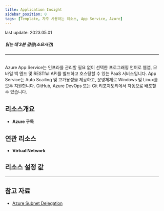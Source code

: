 ```yaml
---
title: Application Insight
sidebar_position: 0
tags: [Template, 자주 사용하는 리소스, App Service, Azure]
---
```


<span className="theme-doc-version-badge badge badge--secondary">
    last update: 2023.05.01
</span>

##### 읽는 데 3분 걸림(소요시간)

*****
<br/>
Azure App Service는 인프라를 관리할 필요 없이 선택한 프로그래밍 언어로 웹앱, 모바일 백 엔드 및 RESTful API를 빌드하고 호스팅할 수 있는 PaaS 서비스입니다.
App Service는 Auto Scailing 및 고가용성을 제공하고, 운영체제로 Windows 및 Linux를 모두 지원합니다.
GitHub, Azure DevOps 또는 Git 리포지토리에서 자동으로 배포할 수 있습니다.

## 리소스개요
- **Azure 구독**

## 연관 리소스
- **Virtual Network**

## 리소스 설정 값


*****
## 참고 자료
- [Azure Subnet Delegation](https://docs.microsoft.com/ko-kr/azure/virtual-network/subnet-delegation-overview)